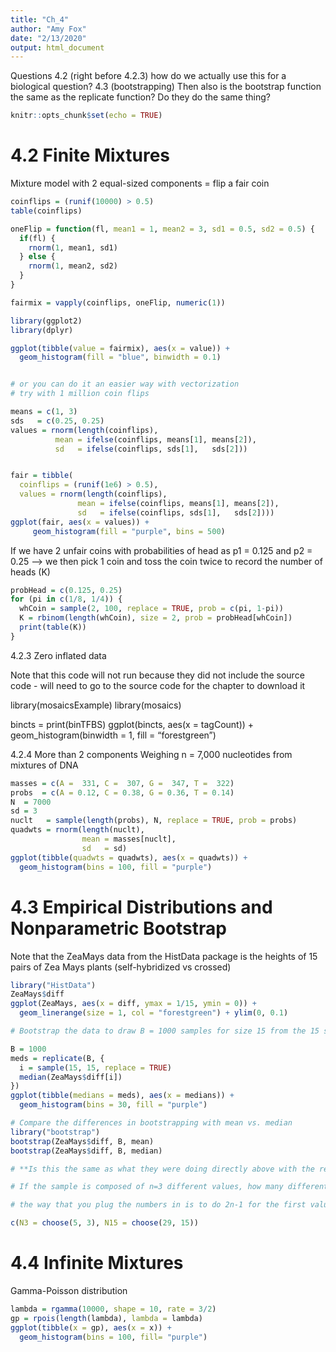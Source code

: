 ```yaml
---
title: "Ch_4"
author: "Amy Fox"
date: "2/13/2020"
output: html_document
---
```


Questions
4.2 (right before 4.2.3) how do we actually use this for a biological question?
4.3 (bootstrapping)  Then also is the bootstrap function the same as the replicate function? Do they do the same thing?

```r
knitr::opts_chunk$set(echo = TRUE)
```

# 4.2 Finite Mixtures

Mixture model with 2 equal-sized components = flip a fair coin

```r
coinflips = (runif(10000) > 0.5)
table(coinflips)

oneFlip = function(fl, mean1 = 1, mean2 = 3, sd1 = 0.5, sd2 = 0.5) {
  if(fl) {
    rnorm(1, mean1, sd1)
  } else {
    rnorm(1, mean2, sd2)
  }
}

fairmix = vapply(coinflips, oneFlip, numeric(1))

library(ggplot2)
library(dplyr)

ggplot(tibble(value = fairmix), aes(x = value)) +
  geom_histogram(fill = "blue", binwidth = 0.1)


# or you can do it an easier way with vectorization
# try with 1 million coin flips

means = c(1, 3)
sds   = c(0.25, 0.25)
values = rnorm(length(coinflips),
          mean = ifelse(coinflips, means[1], means[2]),
          sd   = ifelse(coinflips, sds[1],   sds[2]))


fair = tibble(
  coinflips = (runif(1e6) > 0.5),
  values = rnorm(length(coinflips),
               mean = ifelse(coinflips, means[1], means[2]),
               sd   = ifelse(coinflips, sds[1],   sds[2])))
ggplot(fair, aes(x = values)) +
     geom_histogram(fill = "purple", bins = 500)


```

If we have 2 unfair coins with probabilities of head as p1 = 0.125 and p2 = 0.25 --> we then pick 1 coin and toss the coin twice to record the number of heads (K)

```r
probHead = c(0.125, 0.25)
for (pi in c(1/8, 1/4)) {
  whCoin = sample(2, 100, replace = TRUE, prob = c(pi, 1-pi))
  K = rbinom(length(whCoin), size = 2, prob = probHead[whCoin])
  print(table(K))
}
```

4.2.3 Zero inflated data

Note that this code will not run because they did not include the source code - will need to go to the source code for the chapter to download it

library(mosaicsExample)
library(mosaics)


bincts = print(binTFBS)
ggplot(bincts, aes(x = tagCount)) +
  geom_histogram(binwidth = 1, fill = "forestgreen")



4.2.4 More than 2 components
Weighing n = 7,000 nucleotides from mixtures of DNA 
```r
masses = c(A =  331, C =  307, G =  347, T =  322)
probs  = c(A = 0.12, C = 0.38, G = 0.36, T = 0.14)
N  = 7000
sd = 3
nuclt   = sample(length(probs), N, replace = TRUE, prob = probs)
quadwts = rnorm(length(nuclt),
                mean = masses[nuclt],
                sd   = sd)
ggplot(tibble(quadwts = quadwts), aes(x = quadwts)) +
  geom_histogram(bins = 100, fill = "purple")
```

# 4.3 Empirical Distributions and Nonparametric Bootstrap

Note that the ZeaMays data from the HistData package is the heights of 15 pairs of Zea Mays plants (self-hybridized vs crossed)
```r
library("HistData")
ZeaMays$diff
ggplot(ZeaMays, aes(x = diff, ymax = 1/15, ymin = 0)) +
  geom_linerange(size = 1, col = "forestgreen") + ylim(0, 0.1)

# Bootstrap the data to draw B = 1000 samples for size 15 from the 15 samples 

B = 1000
meds = replicate(B, {
  i = sample(15, 15, replace = TRUE)
  median(ZeaMays$diff[i])
})
ggplot(tibble(medians = meds), aes(x = medians)) +
  geom_histogram(bins = 30, fill = "purple")

# Compare the differences in bootstrapping with mean vs. median
library("bootstrap")
bootstrap(ZeaMays$diff, B, mean)
bootstrap(ZeaMays$diff, B, median)

# **Is this the same as what they were doing directly above with the replicate function?*

# If the sample is composed of n=3 different values, how many different bootstrap resamples are possible? Answer the same question with n = 15

# the way that you plug the numbers in is to do 2n-1 for the first value and n for the second

c(N3 = choose(5, 3), N15 = choose(29, 15))
```


# 4.4 Infinite Mixtures

Gamma-Poisson distribution
```r
lambda = rgamma(10000, shape = 10, rate = 3/2)
gp = rpois(length(lambda), lambda = lambda)
ggplot(tibble(x = gp), aes(x = x)) +
  geom_histogram(bins = 100, fill= "purple")
```

